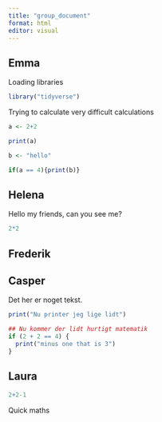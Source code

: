 ```yaml
---
title: "group_document"
format: html
editor: visual
---
```


## Emma

Loading libraries

```r
library("tidyverse")
```

Trying to calculate very difficult calculations

```r
a <- 2+2

print(a)
```

```r
b <- "hello"

if(a == 4){print(b)}
```

## Helena

Hello my friends, can you see me?

```r
2*2
```

## Frederik

## Casper

Det her er noget tekst.

```r
print("Nu printer jeg lige lidt")
```

```r
## Nu kommer der lidt hurtigt matematik
if (2 + 2 == 4) {
  print("minus one that is 3")
}
```

## Laura
```r
2+2-1
```
Quick maths
